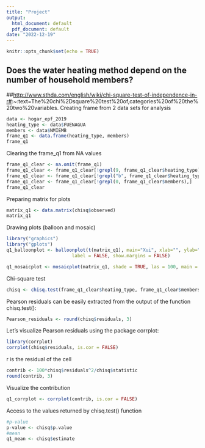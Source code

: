 ```yaml
---
title: "Project"
output:
  html_document: default
  pdf_document: default
date: "2022-12-19"
---
```


```r
knitr::opts_chunk$set(echo = TRUE)
```

## Does the water heating method depend on the number of household members?

\##<http://www.sthda.com/english/wiki/chi-square-test-of-independence-in-r#>:\~:text=The%20chi%2Dsquare%20test%20of,categories%20of%20the%20two%20variables. Creating frame from 2 data sets for analysis

```r
data <- hogar_epf_2019
heating_type <- data$FUENAGUA
members <- data$NMIEMB
frame_q1 <- data.frame(heating_type, members)
frame_q1
```

Clearing the frame_q1 from NA values

```r
frame_q1_clear <- na.omit(frame_q1)
frame_q1_clear <- frame_q1_clear[!grepl(9, frame_q1_clear$heating_type),]
frame_q1_clear <- frame_q1_clear[!grepl("b", frame_q1_clear$heating_type),]
frame_q1_clear <- frame_q1_clear[!grepl(0, frame_q1_clear$members),]
frame_q1_clear
```

Preparing matrix for plots

```r
matrix_q1 <- data.matrix(chisq$observed)
matrix_q1
```

Drawing plots (balloon and mosaic)

```r
library("graphics")
library("gplots")
q1_balloonplot <- balloonplot(t(matrix_q1), main="Xui", xlab="", ylab="",
                        label = FALSE, show.margins = FALSE)

q1_mosaicplot <- mosaicplot(matrix_q1, shade = TRUE, las = 100, main = "hui")
```

Chi-square test

```r
chisq <- chisq.test(frame_q1_clear$heating_type, frame_q1_clear$members)

```

Pearson residuals can be easily extracted from the output of the function chisq.test():

```r
Pearson_residuals <- round(chisq$residuals, 3)
```

Let's visualize Pearson residuals using the package corrplot:

```r
library(corrplot)
corrplot(chisq$residuals, is.cor = FALSE)
```

r is the residual of the cell

```r
contrib <- 100*chisq$residuals^2/chisq$statistic
round(contrib, 3)
```

Visualize the contribution

```r
q1_corrplot <- corrplot(contrib, is.cor = FALSE)
```

Access to the values returned by chisq.test() function

```r
#p-value
p-value <- chisq$p.value
#mean
q1_mean <- chisq$estimate
```
